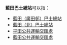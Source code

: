 '''藍田巴士總站'''可以指：
* [[藍田（廣田邨）巴士總站|藍田（廣田邨）巴士總站]]
* [[藍田（北）巴士總站|藍田（北）巴士總站]]
* [[平田公共運輸交匯處|平田公共運輸交匯處]]
* [[藍田公共運輸交匯處|藍田公共運輸交匯處]]

{{disambig|cat=六字建築物消歧義}}